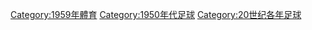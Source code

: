 {{Commonscat|1959 in association football}}

[[Category:1959年體育|Category:1959年體育]]
[[Category:1950年代足球|Category:1950年代足球]]
[[Category:20世纪各年足球|Category:20世纪各年足球]]